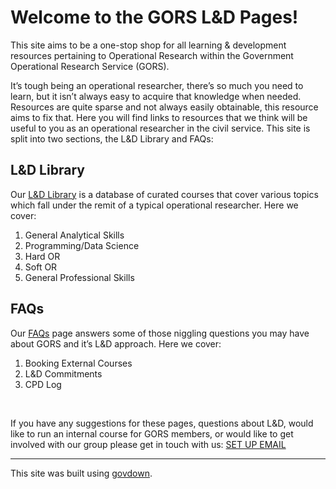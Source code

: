 # Welcome to the GORS L&D Pages!

::: {.lead-para}
This site aims to be a one-stop shop for all learning & development resources pertaining to Operational Research within the Government Operational Research Service (GORS).
:::

It's tough being an operational researcher, there's so much you need to learn, but it isn't always easy to acquire that knowledge when needed. Resources are quite sparse and not always easily obtainable, this resource aims to fix that. Here you will find links to resources that we think will be useful to you as an operational researcher in the civil service. This site is split into two sections, the L&D Library and FAQs:

## L&D Library
Our [L&D Library](library.html) is a database of curated courses that cover various topics which fall under the remit of a typical operational researcher. Here we cover:

1. General Analytical Skills
2. Programming/Data Science
3. Hard OR
4. Soft OR
5. General Professional Skills

## FAQs
Our [FAQs](faq.html) page answers some of those niggling questions you may have about GORS and it's L&D approach. Here we cover:

1. Booking External Courses
2. L&D Commitments
3. CPD Log

<br>

::: {.warning}
If you have any suggestions for these pages, questions about L&D, would like to run an internal course for GORS members, or would like to get involved with our group please get in touch with us: [SET UP EMAIL]()
:::


---

::: {.small-para}
This site was built using [govdown](https://ukgovdatascience.github.io/govdown/).
:::